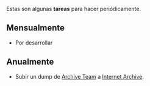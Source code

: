 {{header|1=Tareas}}

Estas son algunas '''tareas''' para hacer periódicamente.

== Mensualmente ==

* Por desarrollar

== Anualmente ==

* Subir un dump de [http://www.archiveteam.org/index.php?title=Main_Page Archive Team] a [https://archive.org/download/wiki-archiveteamorg Internet Archive].


{{footer}}

